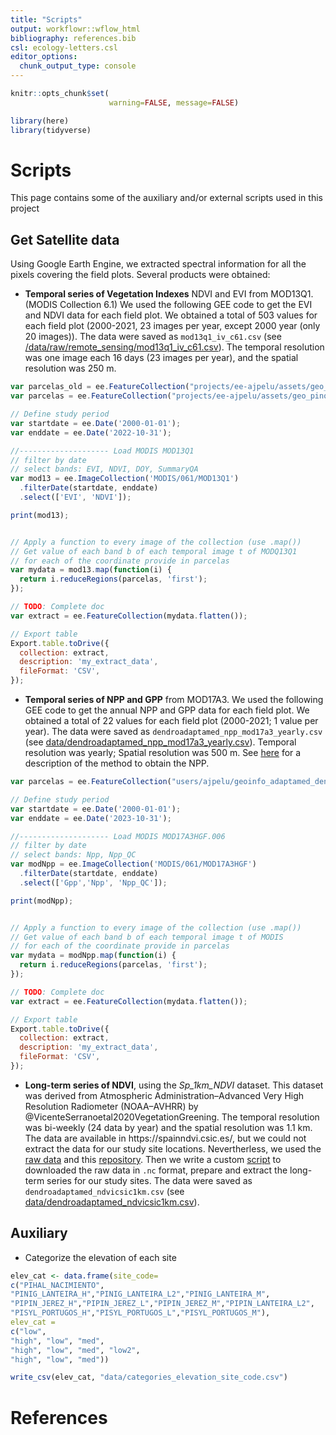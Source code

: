 ```yaml
---
title: "Scripts"
output: workflowr::wflow_html
bibliography: references.bib
csl: ecology-letters.csl
editor_options:
  chunk_output_type: console
---
```


```r
knitr::opts_chunk$set( 
                      warning=FALSE, message=FALSE)
```


```r
library(here)
library(tidyverse)
```

# Scripts

This page contains some of the auxiliary and/or external scripts used in this project 

## Get Satellite data

Using Google Earth Engine, we extracted spectral information for all the pixels covering the field plots. Several products were obtained:

- **Temporal series of Vegetation Indexes** NDVI and EVI from MOD13Q1. (MODIS Collection 6.1) We used the following GEE code to get the EVI and NDVI data for each field plot. We obtained a total of 503 values for each field plot (2000-2021, 23 images per year, except 2000 year (only 20 images)). The data were saved as `mod13q1_iv_c61.csv` (see [/data/raw/remote_sensing/mod13q1_iv_c61.csv](https://github.com/ajpelu/adaptamed_dendroanalysis/blob/master/data/raw/remote_sensing/mod13q1_iv_c61.csv)). The temporal resolution was one image each 16 days (23 images per year), and the spatial resolution was 250 m.  


```js
var parcelas_old = ee.FeatureCollection("projects/ee-ajpelu/assets/geo_pinos_dendro_adaptamed");
var parcelas = ee.FeatureCollection("projects/ee-ajpelu/assets/geo_pinos_dendro_adaptamed_mod");

// Define study period 
var startdate = ee.Date('2000-01-01');
var enddate = ee.Date('2022-10-31'); 

//-------------------- Load MODIS MOD13Q1 
// filter by date 
// select bands: EVI, NDVI, DOY, SummaryQA
var mod13 = ee.ImageCollection('MODIS/061/MOD13Q1')
  .filterDate(startdate, enddate)
  .select(['EVI', 'NDVI']); 

print(mod13); 


// Apply a function to every image of the collection (use .map()) 
// Get value of each band b of each temporal image t of MODQ13Q1
// for each of the coordinate provide in parcelas
var mydata = mod13.map(function(i) {
  return i.reduceRegions(parcelas, 'first');
});

// TODO: Complete doc 
var extract = ee.FeatureCollection(mydata.flatten());

// Export table
Export.table.toDrive({
  collection: extract,
  description: 'my_extract_data',
  fileFormat: 'CSV',
});

```

- **Temporal series of NPP and GPP** from MOD17A3. We used the following GEE code to get the annual NPP and GPP data for each field plot. We obtained a total of 22 values for each field plot (2000-2021; 1 value per year). The data were saved as `dendroadaptamed_npp_mod17a3_yearly.csv` (see [data/dendroadaptamed_npp_mod17a3_yearly.csv](https://github.com/ajpelu/adaptamed_dendroanalysis/blob/master/data/dendroadaptamed_npp_mod17a3_yearly.csv)). Temporal resolution was yearly; Spatial resolution was 500 m. See [here](https://lpdaac.usgs.gov/products/mod17a3hgfv006/) for a description of the method to obtain the NPP. 

```js
var parcelas = ee.FeatureCollection("users/ajpelu/geoinfo_adaptamed_dendro");

// Define study period 
var startdate = ee.Date('2000-01-01');
var enddate = ee.Date('2023-10-31'); 

//-------------------- Load MODIS MOD17A3HGF.006 
// filter by date 
// select bands: Npp, Npp_QC
var modNpp = ee.ImageCollection('MODIS/061/MOD17A3HGF')
  .filterDate(startdate, enddate)
  .select(['Gpp','Npp', 'Npp_QC']); 

print(modNpp);


// Apply a function to every image of the collection (use .map()) 
// Get value of each band b of each temporal image t of MODIS
// for each of the coordinate provide in parcelas
var mydata = modNpp.map(function(i) {
  return i.reduceRegions(parcelas, 'first');
});

// TODO: Complete doc 
var extract = ee.FeatureCollection(mydata.flatten());

// Export table
Export.table.toDrive({
  collection: extract,
  description: 'my_extract_data',
  fileFormat: 'CSV',
});

```

- **Long-term series of NDVI**, using the *Sp_1km_NDVI* dataset. This dataset was derived from Atmospheric Administration–Advanced Very High Resolution Radiometer
(NOAA–AVHRR) by @VicenteSerranoetal2020VegetationGreening. The temporal resolution was bi-weekly (24 data by year) and the spatial resolution was 1.1 km. The data are available in https://spainndvi.csic.es/, but we could not extract the data for our study site locations. Nevertherless, we used the [raw data](https://spainndvi.csic.es/nc) and this [repository](https://github.com/ncwebmapper/ncwebmapper). Then we write a custom [script](https://github.com/ajpelu/adaptamed_dendroanalysis/blob/master/scripts/ndvi_csic.R) to downloaded the raw data in `.nc` format, prepare and extract the long-term series for our study sites. The data were saved as `dendroadaptamed_ndvicsic1km.csv` (see [data/dendroadaptamed_ndvicsic1km.csv](https://github.com/ajpelu/adaptamed_dendroanalysis/blob/master/data/dendroadaptamed_ndvicsic1km.csv)). 

## Auxiliary

- Categorize the elevation of each site
```r
elev_cat <- data.frame(site_code=
c("PIHAL_NACIMIENTO",
"PINIG_LANTEIRA_H","PINIG_LANTEIRA_L2","PINIG_LANTEIRA_M",
"PIPIN_JEREZ_H","PIPIN_JEREZ_L","PIPIN_JEREZ_M","PIPIN_LANTEIRA_L2",
"PISYL_PORTUGOS_H","PISYL_PORTUGOS_L","PISYL_PORTUGOS_M"),
elev_cat =
c("low", 
"high", "low", "med", 
"high", "low", "med", "low2",
"high", "low", "med"))

write_csv(elev_cat, "data/categories_elevation_site_code.csv")

```

# References
